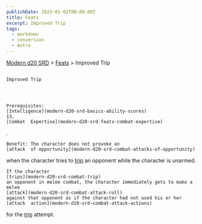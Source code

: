 ```yaml
---
publishDate: 2023-01-02T00:00:00Z
title: Feats
excerpt: Improved Trip
tags:
  - markdown
  - conversion
  - Astro
---
```


[Modern d20 SRD](/#modernD20) > [Feats](modern-d20-srd-feats-index) > Improved Trip

##

    Improved Trip




    Prerequisites:
    [Intelligence](modern-d20-srd-basics-ability-scores)
    13,
    [Combat  Expertise](modern-d20-srd-feats-combat-expertise)
.

    Benefit: The character does not provoke an
    [attack  of opportunity](modern-d20-srd-combat-attacks-of-opportunity)
when the character tries to
[trip](modern-d20-srd-combat-trip)
an opponent while the character is unarmed.

    If the character
    [trips](modern-d20-srd-combat-trip)
    an opponent in melee combat, the character immediately gets to make a melee
    [attack](modern-d20-srd-combat-attack-roll)
    against that opponent as if the character had not used his or her
    [attack  action](modern-d20-srd-combat-attack-actions)
for the
[trip](modern-d20-srd-combat-trip)
attempt.
